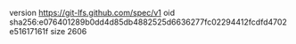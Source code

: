 version https://git-lfs.github.com/spec/v1
oid sha256:e076401289b0dd4d85db4882525d6636277fc02294412fcdfd4702e51617161f
size 2606
